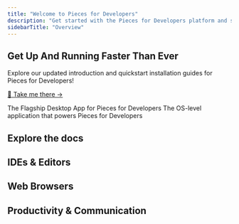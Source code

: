 ```yaml
---
title: "Welcome to Pieces for Developers"
description: "Get started with the Pieces for Developers platform and show you how to best use and optimize your workflow by selecting your favorite IDE, editor, or productivity tool!"
sidebarTitle: "Overview"
---
```



<div style={{
  backgroundColor: "#fff",
  padding:        "2rem",
  borderRadius:   "8px",
  border:         "1px solid #eaeaea",
  boxShadow:      "0 1px 3px rgba(0,0,0,0.08)",
  textAlign:      "center",
  marginBottom:   "2rem",
  color:          "#333"
}}>
  <h2 style={{ margin: "0 0 1rem", color: "#333" }}>
    Get Up And Running Faster Than Ever
  </h2>
  <p style={{
    margin:      "0",
    fontSize:    "1.1rem",
    lineHeight:  "1.5",
    color:       "#333"
  }}>
    Explore our updated introduction and quickstart installation guides for Pieces for Developers!
  </p>
  <p style={{ margin: "0" }}>
    <a
      href="https://docs.pieces.app/products/meet-pieces"
      style={{
        color:          "#1b9aaa",
        textDecoration: "none",
        fontWeight:     "500",
        display:        "inline-block",
        marginTop:      "0.5rem",
        lineHeight:     "1.2",
        padding:        "0"
      }}
    >
      🎉 Take me there →
    </a>
  </p>
</div>

<CardGroup cols="2">
  <Card
    title="Desktop App"
    icon="desktop"
    iconType="thin"
    horizontal
    href="https://old.docs.pieces.app/installation-getting-started/what-am-i-installing"
  >
    The Flagship Desktop App for Pieces for Developers
  </Card>
  <Card
    title="Pieces OS"
    icon="solar-system"
    iconType="thin"
    horizontal
    href="https://old.docs.pieces.app/assets/pieces_os_dark_logo.png"
  >
    The OS-level application that powers Pieces for Developers
  </Card>
</CardGroup>

<h2 style={{ textAlign: "center", margin: "2rem 0", color: "#333" }}>
  Explore the docs
</h2>

## IDEs & Editors

<ButtonGroup cols={3} gap={1.5}>
  <IconButton
    icon="https://cdn.jsdelivr.net/gh/devicons/devicon/icons/vscode/vscode-original.svg"
    text="VS Code"
    href="https://code.visualstudio.com"
    newTab
    size="md"
  />
  <IconButton
    icon="https://cdn.jsdelivr.net/gh/devicons/devicon/icons/jetbrains/jetbrains-original.svg"
    text="JetBrains"
    href="https://www.jetbrains.com"
    newTab
    size="md"
  />
  <IconButton
    icon="https://cdn.jsdelivr.net/gh/devicons/devicon/icons/visualstudio/visualstudio-plain.svg"
    text="Visual Studio"
    href="https://visualstudio.microsoft.com"
    newTab
    size="md"
  />
</ButtonGroup>

## Web Browsers

<ButtonGroup cols={3} gap={1.5}>
  <IconButton
    icon="https://cdn.jsdelivr.net/gh/devicons/devicon/icons/chrome/chrome-original.svg"
    text="Chrome"
    href="https://www.google.com/chrome/"
    newTab
    size="md"
  />
  <IconButton
    icon="https://cdn.jsdelivr.net/gh/devicons/devicon/icons/firefox/firefox-original.svg"
    text="Firefox"
    href="https://www.mozilla.org/firefox/"
    newTab
    size="md"
  />
  <IconButton
    icon="https://cdn.jsdelivr.net/gh/devicons/devicon/icons/brave/brave-plain.svg"
    text="Brave"
    href="https://brave.com/"
    newTab
    size="md"
  />
</ButtonGroup>

## Productivity & Communication

<ButtonGroup cols={3} gap={1.5}>
  <IconButton
    icon="https://cdn.jsdelivr.net/gh/devicons/devicon/icons/bash/bash-original.svg"
    text="Pieces CLI"
    href="https://docs.pieces.app/cli/cli-overview"
    newTab
    size="md"
  />
  <IconButton
    icon="https://cdn.jsdelivr.net/gh/devicons/devicon/icons/raycast/raycast-original.svg"
    text="Raycast"
    href="https://www.raycast.com"
    newTab
    size="md"
  />
</ButtonGroup>
